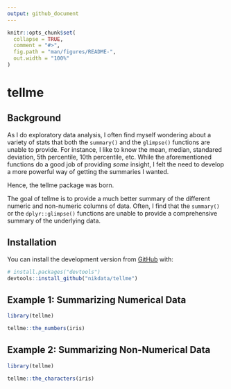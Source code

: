 ```yaml
---
output: github_document
---
```


<!-- README.md is generated from README.Rmd. Please edit that file -->

```r
knitr::opts_chunk$set(
  collapse = TRUE,
  comment = "#>",
  fig.path = "man/figures/README-",
  out.width = "100%"
)
```
# tellme

## Background

As I do exploratory data analysis, I often find myself wondering about a variety of stats that both the `summary()` and the `glimpse()` functions are unable to provide. For instance, I like to know the mean, median, standared deviation, 5th percentile, 10th percentile, etc. While the aforementioned functions do a good job of providing *some* insight, I felt the need to develop a more powerful way of getting the summaries I wanted.

Hence, the tellme package was born.

<!-- badges: start -->
<!-- badges: end -->

The goal of tellme is to provide a much better summary of the different numeric and non-numeric columns of data. Often, I find that the `summary()` or the `dplyr::glimpse()` functions are unable to provide a comprehensive summary of the underlying data.

## Installation

You can install the development version from [GitHub](https://github.com/) with:

``` r
# install.packages("devtools")
devtools::install_github("nikdata/tellme")
```
## Example 1: Summarizing Numerical Data

```r
library(tellme)

tellme::the_numbers(iris)
```

## Example 2: Summarizing Non-Numerical Data

```r
library(tellme)

tellme::the_characters(iris)
```
